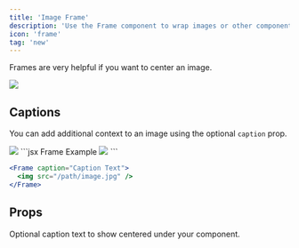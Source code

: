 ```yaml
---
title: 'Image Frame'
description: 'Use the Frame component to wrap images or other components in a container.'
icon: 'frame'
tag: 'new'
---
```


Frames are very helpful if you want to center an image.

<Frame>
  <img
    className="rounded-md"
    src="https://mintlify-assets.b-cdn.net/yellowstone.jpeg"
  />
</Frame>

## Captions

You can add additional context to an image using the optional `caption` prop.

<Frame caption="Yosemite National Park is visited by over 3.5 million people every year">
  <img
    className="rounded-md"
    src="https://mintlify-assets.b-cdn.net/yosemite.jpg"
  />
</Frame>

<RequestExample>
  ```jsx Frame Example
  <Frame>
    <img src="/path/image.jpg" />
  </Frame>
  ```

```jsx Frame with Captions Example
<Frame caption="Caption Text">
  <img src="/path/image.jpg" />
</Frame>
```

</RequestExample>

## Props

<ResponseField name="caption" type="string">
  Optional caption text to show centered under your component.
</ResponseField>
